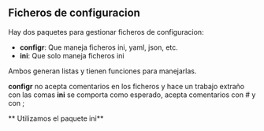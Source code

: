 ## Ficheros de configuracion

Hay dos paquetes para gestionar ficheros de configuracion:

- **configr**: Que maneja ficheros ini, yaml, json, etc.
- **ini**: Que solo maneja ficheros ini

Ambos generan listas y tienen funciones para manejarlas.

**configr** no acepta comentarios en los ficheros y hace un trabajo extraño con las comas
**ini** se comporta como esperado, acepta comentarios con # y con ;

** Utilizamos el paquete ini**
